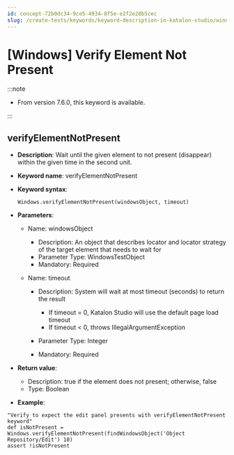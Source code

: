 ```yaml
---
id: concept-72b0dc34-9ce5-4934-8f5e-e2f2e28b5cec
slug: /create-tests/keywords/keyword-description-in-katalon-studio/windows-keywords/windows-verify-element-not-present
---
```


# \[Windows\] Verify Element Not Present


:::note

-   From version 7.6.0, this keyword is available.


:::

## verifyElementNotPresent

-   **Description**: Wait until the given element to not present \(disappear\) within the given time in the second unit.
-   **Keyword name**: verifyElementNotPresent
-   **Keyword syntax**:

    ```
    Windows.verifyElementNotPresent(windowsObject, timeout)
    ```

-   **Parameters**:

    -   Name: windowsObject

        -   Description: An object that describes locator and locator strategy of the target element that needs to wait for
        -   Parameter Type: WindowsTestObject
        -   Mandatory: Required
    -   Name: timeout

        -   Description: System will wait at most timeout \(seconds\) to return the result

            -   If timeout = 0, Katalon Studio will use the default page load timeout
            -   If timeout &lt; 0, throws IllegalArgumentException
        -   Parameter Type: Integer
        -   Mandatory: Required
-   **Return value**:

    -   Description: true if the element does not present; otherwise, false
    -   Type: Boolean
-   **Example**:


```
"Verify to expect the edit panel presents with verifyElementNotPresent keyword"
def isNotPresent = Windows.verifyElementNotPresent(findWindowsObject('Object Repository/Edit') 10)
assert !isNotPresent

```